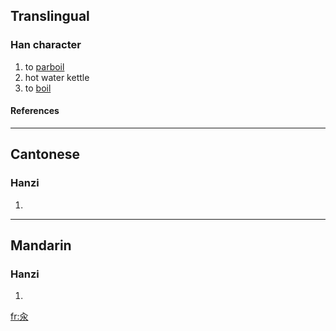 ==Translingual==
===Han character===
{{Han char|rn=85|rad=水|as=02|sn=6|four=8023<sub>2</sub>|canj=人水 (OE), X人水 (XOE)}}
# to [[parboil]]
# hot water kettle
# to [[boil]]
====References====
{{Han ref|kx=0604.091|dkj=17100|hdz=31547.040|uh=6C46|ud=27718|bh=C9F8|bd=51704}}

----
==Cantonese==
===Hanzi===
{{yue-hanzi|jyut=|y=tan2}}
# {{defn|Cantonese}}

----
==Mandarin==
===Hanzi===
{{cmn-hanzi|pin=[[cuān]] (cuan1)|wg=ts'uan<sup>1</sup>}}
# {{defn|Mandarin}}

[[fr:汆]]